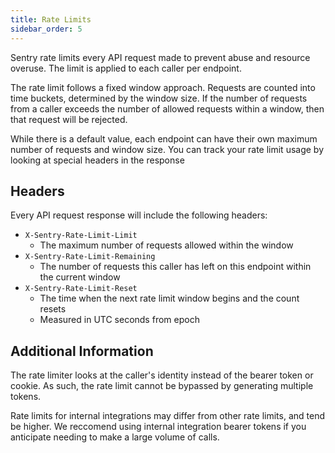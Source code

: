 ```yaml
---
title: Rate Limits
sidebar_order: 5
---
```


Sentry rate limits every API request made to prevent abuse and resource overuse. The limit is applied to each caller per endpoint.

The rate limit follows a fixed window approach. Requests are counted into time buckets, determined by the window size. If the number of requests from a caller exceeds the number of allowed requests within a window, then that request will be rejected.

While there is a default value, each endpoint can have their own maximum number of requests and window size. You can track your rate limit usage by looking at special headers in the response

## Headers

Every API request response will include the following headers:

- `X-Sentry-Rate-Limit-Limit`
  - The maximum number of requests allowed within the window
- `X-Sentry-Rate-Limit-Remaining`
  - The number of requests this caller has left on this endpoint within the current window
- `X-Sentry-Rate-Limit-Reset`
  - The time when the next rate limit window begins and the count resets
  - Measured in UTC seconds from epoch

## Additional Information

The rate limiter looks at the caller's identity instead of the bearer token or cookie. As such, the rate limit cannot be bypassed by generating multiple tokens.

Rate limits for internal integrations may differ from other rate limits, and tend be higher. We reccomend using internal integration bearer tokens if you anticipate needing to make a large volume of calls.

